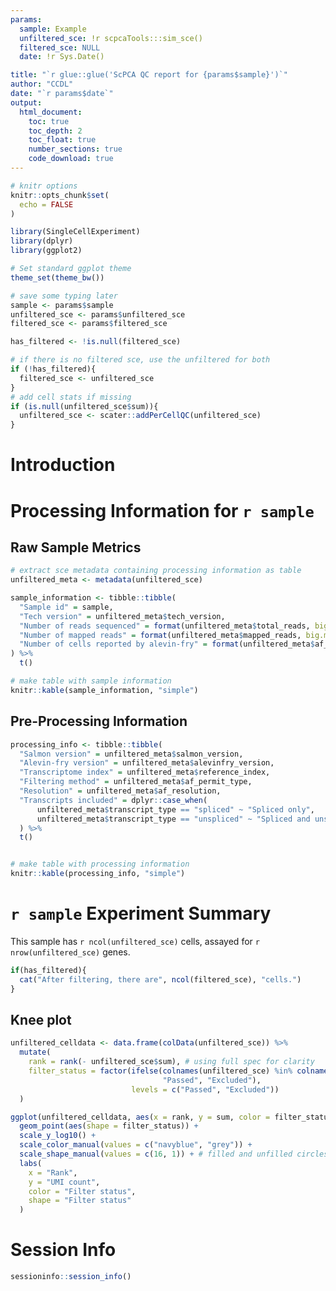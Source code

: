 ```yaml
---
params:
  sample: Example
  unfiltered_sce: !r scpcaTools:::sim_sce()
  filtered_sce: NULL
  date: !r Sys.Date()

title: "`r glue::glue('ScPCA QC report for {params$sample}')`"
author: "CCDL"
date: "`r params$date`"
output: 
  html_document:
    toc: true
    toc_depth: 2
    toc_float: true
    number_sections: true
    code_download: true
---
```


```r
# knitr options
knitr::opts_chunk$set(
  echo = FALSE
)

library(SingleCellExperiment)
library(dplyr)
library(ggplot2)

# Set standard ggplot theme
theme_set(theme_bw())
```

```r
# save some typing later
sample <- params$sample
unfiltered_sce <- params$unfiltered_sce
filtered_sce <- params$filtered_sce

has_filtered <- !is.null(filtered_sce)

# if there is no filtered sce, use the unfiltered for both
if (!has_filtered){
  filtered_sce <- unfiltered_sce
}
# add cell stats if missing
if (is.null(unfiltered_sce$sum)){
  unfiltered_sce <- scater::addPerCellQC(unfiltered_sce)
}
```

# Introduction

# Processing Information for `r sample`

## Raw Sample Metrics

```r
# extract sce metadata containing processing information as table
unfiltered_meta <- metadata(unfiltered_sce) 

sample_information <- tibble::tibble(
  "Sample id" = sample,
  "Tech version" = unfiltered_meta$tech_version,
  "Number of reads sequenced" = format(unfiltered_meta$total_reads, big.mark = ',', scientific = FALSE),
  "Number of mapped reads" = format(unfiltered_meta$mapped_reads, big.mark = ',', scientific = FALSE),
  "Number of cells reported by alevin-fry" = format(unfiltered_meta$af_num_cells, big.mark = ',', scientific = FALSE)
) %>%
  t()

# make table with sample information
knitr::kable(sample_information, "simple")
```

## Pre-Processing Information

```r
processing_info <- tibble::tibble(
  "Salmon version" = unfiltered_meta$salmon_version,
  "Alevin-fry version" = unfiltered_meta$alevinfry_version,
  "Transcriptome index" = unfiltered_meta$reference_index,
  "Filtering method" = unfiltered_meta$af_permit_type,
  "Resolution" = unfiltered_meta$af_resolution, 
  "Transcripts included" = dplyr::case_when(
      unfiltered_meta$transcript_type == "spliced" ~ "Spliced only",
      unfiltered_meta$transcript_type == "unspliced" ~ "Spliced and unspliced" )
  ) %>%
  t()


# make table with processing information
knitr::kable(processing_info, "simple")
```

# `r sample` Experiment Summary 

This sample has `r ncol(unfiltered_sce)` cells, assayed for `r nrow(unfiltered_sce)` genes.

```r
if(has_filtered){
  cat("After filtering, there are", ncol(filtered_sce), "cells.")
}
```

## Knee plot
```r
unfiltered_celldata <- data.frame(colData(unfiltered_sce)) %>%
  mutate(
    rank = rank(- unfiltered_sce$sum), # using full spec for clarity 
    filter_status = factor(ifelse(colnames(unfiltered_sce) %in% colnames(filtered_sce),
                                  "Passed", "Excluded"),
                           levels = c("Passed", "Excluded"))
  )

ggplot(unfiltered_celldata, aes(x = rank, y = sum, color = filter_status))+
  geom_point(aes(shape = filter_status)) +
  scale_y_log10() + 
  scale_color_manual(values = c("navyblue", "grey")) + 
  scale_shape_manual(values = c(16, 1)) + # filled and unfilled circles
  labs(
    x = "Rank", 
    y = "UMI count",
    color = "Filter status",
    shape = "Filter status"
  ) 
```


# Session Info
```r
sessioninfo::session_info()
```


